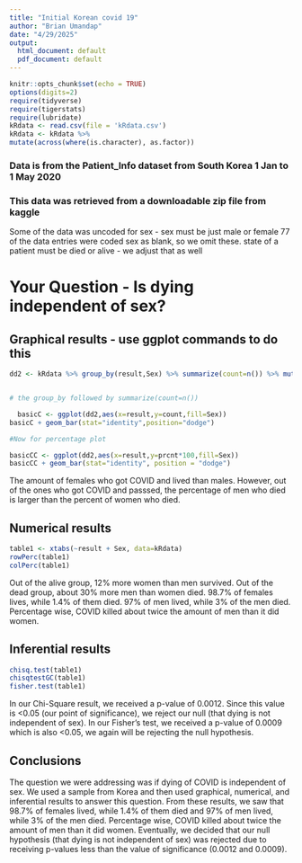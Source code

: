 ```yaml
---
title: "Initial Korean covid 19"
author: "Brian Umandap"
date: "4/29/2025"
output:
  html_document: default
  pdf_document: default
---
```


```r
knitr::opts_chunk$set(echo = TRUE)
options(digits=2)
require(tidyverse)
require(tigerstats)
require(lubridate)
kRdata <- read.csv(file = 'kRdata.csv')
kRdata <- kRdata %>%
mutate(across(where(is.character), as.factor))

```
### Data is from the Patient_Info dataset from South Korea 1 Jan to 1 May 2020
### This data was retrieved from a downloadable zip file from kaggle

Some of the data was uncoded for sex - sex must be just male or female
77 of the data entries were coded sex  as blank, so we omit these.
state of a patient must be died or alive - we adjust that as well   
  
# Your Question - Is dying independent of sex?






## Graphical results - use ggplot commands to do this  
```r
dd2 <- kRdata %>% group_by(result,Sex) %>% summarize(count=n()) %>% mutate(prcnt=count/sum(count))


# the group_by followed by summarize(count=n())

  basicC <- ggplot(dd2,aes(x=result,y=count,fill=Sex))
basicC + geom_bar(stat="identity",position="dodge")

#Now for percentage plot

basicCC <- ggplot(dd2,aes(x=result,y=prcnt*100,fill=Sex)) 
basicCC + geom_bar(stat="identity", position = "dodge")
```

The amount of females who got COVID and lived than males. However, out of the ones who got COVID and passsed, the percentage of men who died is larger than the percent of women who died. 


  
## Numerical results
```r
table1 <- xtabs(~result + Sex, data=kRdata)
rowPerc(table1)
colPerc(table1)
```

Out of the alive group, 12% more women than men survived. Out of the dead group, about 30% more men than women died. 98.7% of females lives, while 1.4% of them died. 97% of men lived, while 3% of the men died. Percentage wise, COVID killed about twice the amount of men than it did women. 

## Inferential results 
```r
chisq.test(table1)
chisqtestGC(table1)
fisher.test(table1)
```

In our Chi-Square result, we received a p-value of 0.0012. Since this value is <0.05 (our point of significance), we reject our null (that dying is not independent of sex). In our Fisher's test, we received a p-value of 0.0009 which is also <0.05, we again will be rejecting the null hypothesis. 

## Conclusions

The question we were addressing was if dying of COVID is independent of sex. We used a sample from Korea and then used graphical, numerical, and inferential results to answer this question. From these results, we saw that 98.7% of females lived, while 1.4% of them died and 97% of men lived, while 3% of the men died. Percentage wise, COVID killed about twice the amount of men than it did women. Eventually, we decided that our null hypothesis (that dying is not independent of sex) was rejected due to receiving p-values less than the value of significance (0.0012 and 0.0009).
